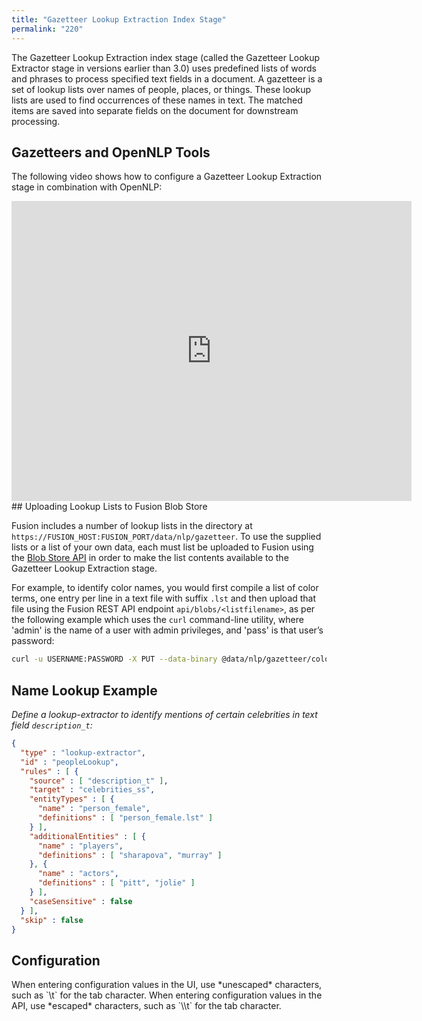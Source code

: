 ```yaml
---
title: "Gazetteer Lookup Extraction Index Stage"
permalink: "220"
---
```


The Gazetteer Lookup Extraction index stage (called the Gazetteer Lookup Extractor stage in versions earlier than 3.0) uses predefined lists of words and phrases to process specified text fields in a document.
A gazetteer is a set of lookup lists over names of people, places, or things.
These lookup lists are used to find occurrences of these names in text.
The matched items are saved into separate fields on the document for downstream processing.

## Gazetteers and OpenNLP Tools

The following video shows how to configure a Gazetteer Lookup Extraction stage in combination with OpenNLP:

<Frame>
<iframe width="640" height="480" src="https://www.youtube.com/embed/bbbLAMnfHjY" title="Fusion Learners - OpenNLP and Gazetteer" frameborder="0" allow="accelerometer; autoplay; clipboard-write; encrypted-media; gyroscope; picture-in-picture; web-share" referrerpolicy="strict-origin-when-cross-origin" allowfullscreen></iframe>
</Frame>
## Uploading Lookup Lists to Fusion Blob Store

Fusion includes a number of lookup lists in the directory at `https://FUSION_HOST:FUSION_PORT/data/nlp/gazetteer`.
To use the supplied lists or a list of your own data, each must list be uploaded to Fusion
using the [Blob Store API](/fusion/5.9/305/blob-store-api)
in order to make the list contents available to the Gazetteer Lookup Extraction stage.

For example, to identify color names, you would first compile a list of color terms, one entry per line in a text file with suffix `.lst` and then
upload that file using the Fusion REST API endpoint `api/blobs/<listfilename>`, as per the following example which
uses the `curl` command-line utility, where 'admin' is the name of a user with admin privileges, and 'pass' is that user’s password:

```bash
curl -u USERNAME:PASSWORD -X PUT --data-binary @data/nlp/gazetteer/colors.lst -H 'Content-type: text/plain' http://FUSION_HOST:FUSION_PORT/api/blobs/colors.lst
```

## Name Lookup Example

*Define a lookup-extractor to identify mentions of certain celebrities in text field `description_t`:*

```json
{
  "type" : "lookup-extractor",
  "id" : "peopleLookup",
  "rules" : [ {
    "source" : [ "description_t" ],
    "target" : "celebrities_ss",
    "entityTypes" : [ {
      "name" : "person_female",
      "definitions" : [ "person_female.lst" ]
    } ],
    "additionalEntities" : [ {
      "name" : "players",
      "definitions" : [ "sharapova", "murray" ]
    }, {
      "name" : "actors",
      "definitions" : [ "pitt", "jolie" ]
    } ],
    "caseSensitive" : false
  } ],
  "skip" : false
}
```

## Configuration

<Tip>
When entering configuration values in the UI, use *unescaped* characters, such as `\t` for the tab character. When entering configuration values in the API, use *escaped* characters, such as `\\t` for the tab character.
</Tip>


<SchemaParamFields schema={schema}/>
